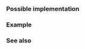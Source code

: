{{cpp/types/traits/is|1=is_member_function_pointer
|description= 
Checks whether {{tt|T}} is a non-static member function pointer. Provides the member constant {{tt|value}} which is equal to {{c|true}}, if {{tt|T}} is a non-static member function pointer type. Otherwise, {{tt|value}} is equal to {{c|false}}.
|inherit_desc={{tt|T}} is a member function pointer type
}}

===Possible implementation===
{{eq fun
|1=
template&lt;class T&gt;
struct is_member_function_pointer_helper : std::false_type {};

template&lt;class T, class U&gt;
struct is_member_function_pointer_helper&lt;T U::*&gt; : std::is_function&lt;T&gt; {};

template&lt;class T&gt;
struct is_member_function_pointer 
    : is_member_function_pointer_helper&lt;typename std::remove_cv&lt;T&gt;::type&gt; {};
}}

===Example===
{{example
|code=
#include &lt;type_traits&gt;

class A
{
public:
    void member() {}
};

int main()
{
    // fails at compile time if A::member is a data member and not a function
    static_assert(std::is_member_function_pointer&lt;decltype(&amp;A::member)&gt;::value,
                  "A::member is not a member function."); 
}
}}

===See also===
{{dsc begin}}
{{dsc inc|cpp/types/dsc is_pointer}}
{{dsc inc|cpp/types/dsc is_member_object_pointer}}
{{dsc inc|cpp/types/dsc is_member_pointer}}

{{dsc end}}

{{langlinks|de|es|fr|it|ja|pt|ru|zh}}